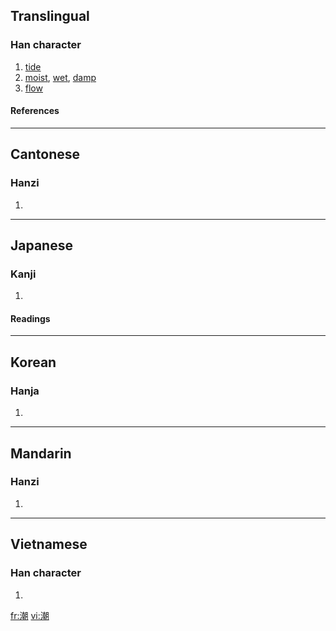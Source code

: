 ==Translingual==
===Han character===
{{Han char|rn=85|rad=水|as=12|sn=15|four=3712<sub>0</sub>|canj=水十十月 (EJJB)|ids=⿰[[氵]][[朝]]}}
# [[tide]]
# [[moist]], [[wet]], [[damp]]
# [[flow]]

====References====
{{Han ref|kx=0650.190|dkj=18277|dj=1060.180|hdz=31737.050|uh=6F6E|ud=28526|bh=BCE9|bd=48361}}

----

==Cantonese==
===Hanzi===
{{yue-hanzi|jyut=ciu4|y=chiu4}}
# {{defn|Cantonese}}

----

==Japanese==
===Kanji===
{{ja-kanji|grade=6|rs=水12}}
# {{defn|Japanese}}

====Readings====
{{ja-readings|on=[[ちょう]] (chō)|kun=[[しお]] (shio), [[うしお]] (ushio)}}

----

==Korean==
===Hanja===
{{ko-hanja|hangeul=[[조]]|eumhun=|rv=jo|mr=cho|y=co}}
# {{defn|Korean}}

----

==Mandarin==
===Hanzi===
{{cmn-hanzi|pin=[[cháo]] ([[chao2]]), [[yín]] ([[yin2]])|wg=ch'ao<sup>2</sup>, yin<sup>2</sup>}}
# {{defn|Mandarin}}

----

==Vietnamese==

===Han character===
{{vi-hantu|triều}}

# {{defn|Vietnamese}}

[[fr:潮]]
[[vi:潮]]